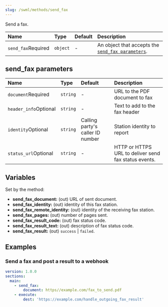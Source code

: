 ```yaml
---
slug: /swml/methods/send_fax
---
```


Send a fax.

| Name                                                     | Type     | Default | Description                                                               |
|:---------------------------------------------------------|:---------|:--------|:--------------------------------------------------------------------------|
| `send_fax`<span className="required-arg">Required</span> | `object` | -       | An object that accepts the [`send_fax parameters`](#send_fax-parameters). |

## **send_fax parameters**

| Name                                                        | Type     | Default                          | Description                    |
|:------------------------------------------------------------|:---------|:---------------------------------|:-------------------------------|
| `document`<span className="required-arg">Required</span>    | `string` | -                                | URL to the PDF document to fax |
| `header_info`<span className="optional-arg">Optional</span> | `string` | -                                | Text to add to the fax header  |
| `identity`<span className="optional-arg">Optional</span>    | `string` | Calling party's caller ID number | Station identity to report     |
| `status_url`<span className="optional-arg">Optional</span> | `string` | -                                | HTTP or HTTPS URL to deliver send fax status events. |

## **Variables**

Set by the method:

- **send_fax_document:** (out) URL of sent document.
- **send_fax_identity:** (out) identity of this fax station.
- **send_fax_remote_identity:** (out) identity of the receiving fax station.
- **send_fax_pages:** (out) number of pages sent.
- **send_fax_result_code:** (out) fax status code.
- **send_fax_result_text:** (out) description of fax status code.
- **send_fax_result:** (out) `success` | `failed`.

## **Examples**

### Send a fax and post a result to a webhook

```yaml andJson
version: 1.0.0
sections:
  main:
    - send_fax:
        document: https//example.com/fax_to_send.pdf
    - execute:
        dest: 'https://example.com/handle_outgoing_fax_result'
```
